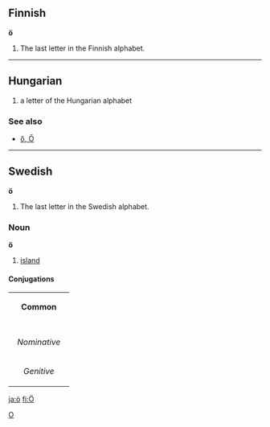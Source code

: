 ==Finnish==
'''ö'''
#The last letter in the Finnish alphabet.

----

==Hungarian==

# a letter of the Hungarian alphabet

===See also===
*[[ő|ő, Ő]]

----

==Swedish==
'''ö'''
#The last letter in the Swedish alphabet.

===Noun===
'''ö'''
#[[island]]

====Conjugations====
{| border=1 cellspacing=0 
| bgcolor=#FFFFF0 colspan=5 align=center | '''Common''' 
|- 
|- bgcolor=#FFFFF0 align=center 
! rowspan=2 | 
| colspan=2 width=105 | ''Singular'' 
| colspan=2 | ''Plural'' 
|- bgcolor=#FFFFF0 align=center 
| width=105 | ''Indefinite'' 
| width=105 | ''Definite'' 
| width=105 | ''Indefinite'' 
|  width=105 | ''Definite'' 
|- align=center 
| width=105 bgcolor=#FFFFF0 | ''Nominative'' 
| [[ö]] 
| [[ön]] 
| [[öar]] 
| [[öarna]] 
|- align=center 
| width=105 bgcolor=#FFFFF0 | ''Genitive'' 
| [[ös]] 
| [[öns]] 
| [[öars]] 
| [[öarnas]]
|} 

[[Category:Latin letters|O]]

[[ja:ö]]
[[fi:Ö]]